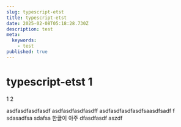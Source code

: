 ```yaml
---
slug: typescript-etst
title: typescript-etst
date: 2025-02-08T05:18:28.730Z
description: test
meta:
  keywords:
    - test
published: true
---
```


# typescript-etst 1

1
2


asdfasdfasdfasdf
asdfasdfasdfasdff
asdfasdfasdfasdfsaasdfsadf
f
sdasadfsa
sdafsa
한글이 아주
dfasdfasdf
aszdf
